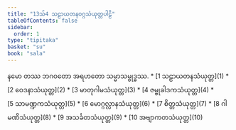 ```yaml
---
title: "13သ်4 သဠာယတနဝဂ္ဂသံယုတ္တပါဠိ"
tableOfContents: false
sidebar:
  order: 1
type: "tipitaka"
basket: "su"
book: "sala"
---
```


<Paragraph number="1" type="center" book="sala">
နမော တဿ ဘဂဝတော အရဟတော သမ္မာသမ္ဗုဒ္ဓဿ.

</Paragraph>

<TableOfContents book="sala" section="13">
* [1 သဠာယတနသံယုတ္တ](1)
* [2 ဝေဒနာသံယုတ္တ](2)
* [3 မာတုဂါမသံယုတ္တ](3)
* [4 ဇမ္ဗုခါဒကသံယုတ္တ](4)
* [5 သာမဏ္ဍကသံယုတ္တ](5)
* [6 မောဂ္ဂလ္လာနသံယုတ္တ](6)
* [7 စိတ္တသံယုတ္တ](7)
* [8 ဂါမဏိသံယုတ္တ](8)
* [9 အသင်္ခတသံယုတ္တ](9)
* [10 အဗျာကတသံယုတ္တ](10)
</TableOfContents>